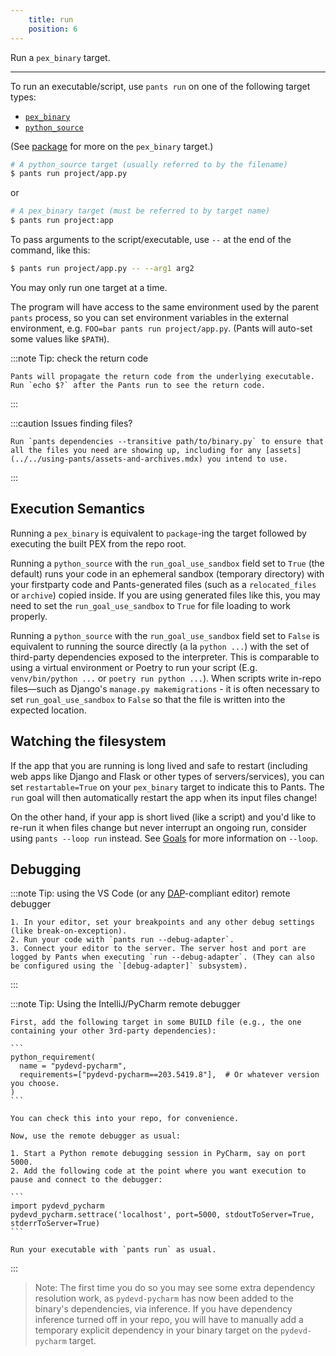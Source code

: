 ```yaml
---
    title: run
    position: 6
---
```


Run a `pex_binary` target.

---

To run an executable/script, use `pants run` on one of the following target types:

- [`pex_binary`](reference:reference-pex_binary)
- [`python_source`](reference:reference-python_source)

(See [package](./package.mdx) for more on the `pex_binary` target.)

```bash
# A python_source target (usually referred to by the filename)
$ pants run project/app.py
```

or

```bash
# A pex_binary target (must be referred to by target name)
$ pants run project:app
```

To pass arguments to the script/executable, use `--` at the end of the command, like this:

```bash
$ pants run project/app.py -- --arg1 arg2
```

You may only run one target at a time.

The program will have access to the same environment used by the parent `pants` process, so you can set environment variables in the external environment, e.g. `FOO=bar pants run project/app.py`. (Pants will auto-set some values like `$PATH`).

:::note Tip: check the return code

    Pants will propagate the return code from the underlying executable. Run `echo $?` after the Pants run to see the return code.

:::

:::caution Issues finding files?

    Run `pants dependencies --transitive path/to/binary.py` to ensure that all the files you need are showing up, including for any [assets](../../using-pants/assets-and-archives.mdx) you intend to use.

:::

## Execution Semantics

Running a `pex_binary` is equivalent to `package`-ing the target followed by executing the built PEX from the repo root.

Running a `python_source` with the `run_goal_use_sandbox` field set to `True` (the default) runs your code in an ephemeral sandbox (temporary directory) with your firstparty code and Pants-generated files (such as a `relocated_files` or `archive`) copied inside. If you are using generated files like this, you may need to set the `run_goal_use_sandbox` to `True` for file loading to work properly.

Running a `python_source` with the `run_goal_use_sandbox` field set to `False` is equivalent to running the source directly (a la `python ...`) with the set of third-party dependencies exposed to the interpreter. This is comparable to using a virtual environment or Poetry to run your script (E.g. `venv/bin/python ...` or `poetry run python ...`). When scripts write in-repo files—such as Django's `manage.py makemigrations` - it is often necessary to set `run_goal_use_sandbox` to `False` so that the file is written into the expected location.

## Watching the filesystem

If the app that you are running is long lived and safe to restart (including web apps like Django and Flask or other types of servers/services), you can set `restartable=True` on your `pex_binary` target to indicate this to Pants. The `run` goal will then automatically restart the app when its input files change!

On the other hand, if your app is short lived (like a script) and you'd like to re-run it when files change but never interrupt an ongoing run, consider using `pants --loop run` instead. See [Goals](../../using-pants/key-concepts/goals.mdx#running-goals) for more information on `--loop`.

## Debugging

:::note Tip: using the VS Code (or any [DAP](https://microsoft.github.io/debug-adapter-protocol/)-compliant editor) remote debugger

    1. In your editor, set your breakpoints and any other debug settings (like break-on-exception).
    2. Run your code with `pants run --debug-adapter`.
    3. Connect your editor to the server. The server host and port are logged by Pants when executing `run --debug-adapter`. (They can also be configured using the `[debug-adapter]` subsystem).

:::

:::note Tip: Using the IntelliJ/PyCharm remote debugger

    First, add the following target in some BUILD file (e.g., the one containing your other 3rd-party dependencies):

    ```
    python_requirement(
      name = "pydevd-pycharm",
      requirements=["pydevd-pycharm==203.5419.8"],  # Or whatever version you choose.
    )
    ```

    You can check this into your repo, for convenience.

    Now, use the remote debugger as usual:

    1. Start a Python remote debugging session in PyCharm, say on port 5000.
    2. Add the following code at the point where you want execution to pause and connect to the debugger:

    ```
    import pydevd_pycharm
    pydevd_pycharm.settrace('localhost', port=5000, stdoutToServer=True, stderrToServer=True)
    ```

    Run your executable with `pants run` as usual.

:::

> Note: The first time you do so you may see some extra dependency resolution work, as `pydevd-pycharm` has now been added to the binary's dependencies, via inference. If you have dependency inference turned off in your repo, you will have to manually add a temporary explicit dependency in your binary target on the `pydevd-pycharm` target.



